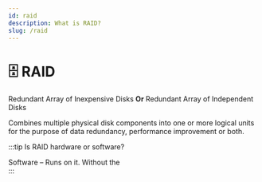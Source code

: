 ```yaml
---
id: raid
description: What is RAID?
slug: /raid
---
```


# 🗄️ RAID


Redundant Array of Inexpensive Disks **Or** Redundant Array of Independent Disks 

Combines multiple physical disk components into one or more logical units for the purpose of data redundancy, performance improvement or both.  

 
:::tip Is RAID hardware or software? 

Software – Runs on it. Without the  
:::